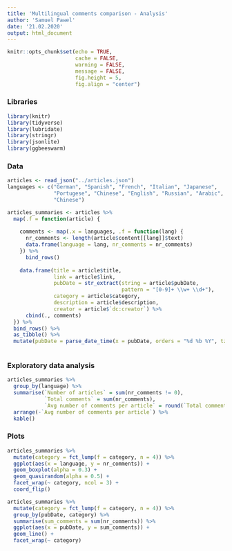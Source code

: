 ```yaml
---
title: 'Multilingual comments comparison - Analysis'
author: 'Samuel Pawel'
date: '21.02.2020'
output: html_document
---
```


<!-- setup -->
```r
knitr::opts_chunk$set(echo = TRUE, 
                      cache = FALSE,
                      warning = FALSE, 
                      message = FALSE, 
                      fig.height = 5, 
                      fig.align = "center")
```


### Libraries
```r
library(knitr)
library(tidyverse)
library(lubridate)
library(stringr)
library(jsonlite)
library(ggbeeswarm)
```


### Data
```r
articles <- read_json("../articles.json")
languages <- c("German", "Spanish", "French", "Italian", "Japanese",
               "Portugese", "Chinese", "English", "Russian", "Arabic",
               "Chinese")

articles_summaries <- articles %>% 
  map(.f = function(article) {
    
    comments <- map(.x = languages, .f = function(lang) {
      nr_comments <- length(article$content[[lang]]$text)
      data.frame(language = lang, nr_comments = nr_comments)
    }) %>% 
      bind_rows()
    
    data.frame(title = article$title,
               link = article$link,
               pubDate = str_extract(string = article$pubDate, 
                                     pattern = "[0-9]+ \\w+ \\d+"),
               category = article$category,
               description = article$description,
               creator = article$`dc:creator`) %>% 
      cbind(., comments)
  }) %>% 
  bind_rows() %>% 
  as_tibble() %>% 
  mutate(pubDate = parse_date_time(x = pubDate, orders = "%d %b %Y", tz = "GMT"))
  
```

### Exploratory data analysis
```r
articles_summaries %>% 
  group_by(language) %>% 
  summarise(`Number of articles` = sum(nr_comments != 0),
            `Total comments` = sum(nr_comments),
            `Avg number of comments per article` = round(`Total comments`/`Number of articles`, 1)) %>% 
  arrange(-`Avg number of comments per article`) %>% 
  kable()

```

### Plots
```r
articles_summaries %>% 
  mutate(category = fct_lump(f = category, n = 4)) %>%
  ggplot(aes(x = language, y = nr_comments)) +
  geom_boxplot(alpha = 0.3) +
  geom_quasirandom(alpha = 0.5) + 
  facet_wrap(~ category, ncol = 3) +
  coord_flip()

articles_summaries %>% 
  mutate(category = fct_lump(f = category, n = 4)) %>%
  group_by(pubDate, category) %>%
  summarise(sum_comments = sum(nr_comments)) %>% 
  ggplot(aes(x = pubDate, y = sum_comments)) +
  geom_line() +
  facet_wrap(~ category)
```